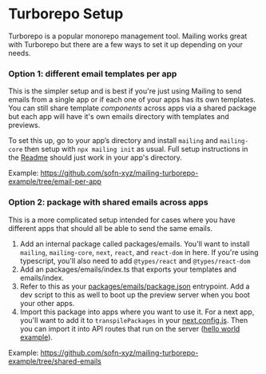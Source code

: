 # Turborepo Setup

Turborepo is a popular monorepo management tool. Mailing works great with Turborepo but there are a few ways to set it up depending on your needs.

### Option 1: different email templates per app

This is the simpler setup and is best if you're just using Mailing to send emails from a single app or if each one of your apps has its own templates. You can still share template _components_ across apps via a shared package but each app will have it's own emails directory with templates and previews.

To set this up, go to your app’s directory and install `mailing` and `mailing-core` then setup with `npx mailing init` as usual. Full setup instructions in the [Readme](https://github.com/sofn-xyz/mailing#setup) should just work in your app's directory.

Example: https://github.com/sofn-xyz/mailing-turborepo-example/tree/email-per-app

### Option 2: package with shared emails across apps

This is a more complicated setup intended for cases where you have different apps that should all be able to send the same emails.

1. Add an internal package called packages/emails. You'll want to install `mailing`, `mailing-core`, `next`, `react`, and `react-dom` in here. If you're using typescript, you'll also need to add `@types/react` and `@types/react-dom`
2. Add an packages/emails/index.ts that exports your templates and emails/index.
3. Refer to this as your [packages/emails/package.json](https://github.com/sofn-xyz/mailing-turborepo-example/blob/shared-emails/packages/emails/package.json) entrypoint. Add a dev script to this as well to boot up the preview server when you boot your other apps.
4. Import this package into apps where you want to use it. For a next app, you'll want to add it to `transpilePackages` in your [next.config.js](https://github.com/sofn-xyz/mailing-turborepo-example/blob/shared-emails/apps/web/next.config.js). Then you can import it into API routes that run on the server ([hello world example](https://github.com/sofn-xyz/mailing-turborepo-example/blob/shared-emails/apps/web/pages/api/hello.tsx)).

Example: https://github.com/sofn-xyz/mailing-turborepo-example/tree/shared-emails

